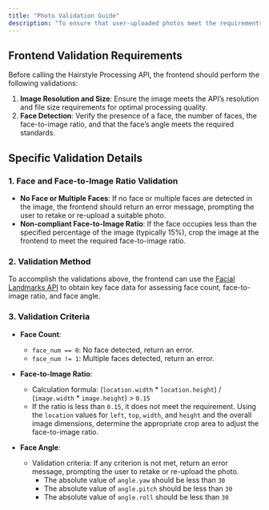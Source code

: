 ```yaml
---
title: "Photo Validation Guide"
description: "To ensure that user-uploaded photos meet the requirements for the Hairstyle Processing API, it’s recommended to split the workflow into two stages: “Face Analysis” and “Hairstyle Processing.” This approach helps minimize long error return times by validating the image at the frontend to confirm it meets the standards before calling the Hairstyle Processing API, ultimately enhancing the user experience."
---
```


## Frontend Validation Requirements

Before calling the Hairstyle Processing API, the frontend should perform the following validations:

1. **Image Resolution and Size**: Ensure the image meets the API’s resolution and file size requirements for optimal processing quality.
2. **Face Detection**: Verify the presence of a face, the number of faces, the face-to-image ratio, and that the face’s angle meets the required standards.

## Specific Validation Details

### 1. Face and Face-to-Image Ratio Validation

- **No Face or Multiple Faces**: If no face or multiple faces are detected in the image, the frontend should return an error message, prompting the user to retake or re-upload a suitable photo.
- **Non-compliant Face-to-Image Ratio**: If the face occupies less than the specified percentage of the image (typically 15%), crop the image at the frontend to meet the required face-to-image ratio.

### 2. Validation Method

To accomplish the validations above, the frontend can use the [Facial Landmarks API](ai-portrait/analysis/face-key-points) to obtain key face data for assessing face count, face-to-image ratio, and face angle.

### 3. Validation Criteria

- **Face Count**:
  - `face_num == 0`: No face detected, return an error.
  - `face_num != 1`: Multiple faces detected, return an error.

- **Face-to-Image Ratio**:
  - Calculation formula: (`location.width` * `location.height`) / (`image.width` * `image.height`) > `0.15`
  - If the ratio is less than `0.15`, it does not meet the requirement. Using the `location` values for `left`, `top`, `width`, and `height` and the overall image dimensions, determine the appropriate crop area to adjust the face-to-image ratio.

- **Face Angle**:
  - Validation criteria: If any criterion is not met, return an error message, prompting the user to retake or re-upload the photo.
    - The absolute value of `angle.yaw` should be less than `30`
    - The absolute value of `angle.pitch` should be less than `30`
    - The absolute value of `angle.roll` should be less than `30`